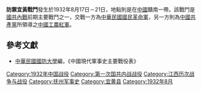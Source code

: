 {{Infobox Military Conflict
|campaign=
|image=
|caption=
|conflict=防禦宜黃戰鬥
|date=1932年8月17日－21日
|place=[[中國|中國]]贛南
|result=宜黃城南數度易手，國民革命軍援軍未到，宜黃遂於21日落入紅軍手中
|combatant1=中華民國國民革命軍27師
|combatant2=紅軍3軍團
|commander1=[[高树勋_(1897年)|高樹勛]]
|commander2=[[彭德懷|彭德懷]]
|strength1=
|strength2=
|casualties1=
|casualties2=
}}
'''防禦宜黃戰鬥'''發生於1932年8月17日－21日，地點則是在[[中國|中國]]贛南一帶。該戰鬥是[[國共內戰|國共內戰]]前期主要戰鬥之一，交戰一方為[[中華民國|中華民國]][[國民革命軍|國民革命軍]]，另一方則為[[中國共產黨|中國共產黨]]所領導之[[中國工農紅軍|中國工農紅軍]]。

==參考文獻==
*[[中華民國|中華民國]][[國防大學_(臺灣)|國防大學]]編，《中國現代軍事史主要戰役表》

{{第一次国共内战}}
[[Category:1932年中国战役|Category:1932年中国战役]]
[[Category:第一次国共内战战役|Category:第一次国共内战战役]]
[[Category:江西历次战争与战役|Category:江西历次战争与战役]]
[[Category:抚州军事史|Category:抚州军事史]]
[[Category:宜黄县|Category:宜黄县]]
[[Category:1932年8月|Category:1932年8月]]